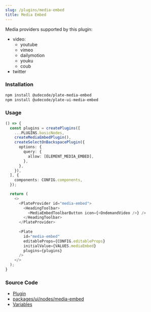```yaml
---
slug: /plugins/media-embed
title: Media Embed
---
```


Media providers supported by this plugin:

- video: 
  - youtube
  - vimeo
  - dailymotion
  - youku
  - coub
- twitter

### Installation

```bash npm2yarn
npm install @udecode/plate-media-embed
npm install @udecode/plate-ui-media-embed
```

### Usage

```ts live
() => {
  const plugins = createPlugins([
    ...PLUGINS.basicNodes,
    createMediaEmbedPlugin(),
    createSelectOnBackspacePlugin({
      options: {
        query: {
          allow: [ELEMENT_MEDIA_EMBED],
        },
      },
    }),
  ], {
    components: CONFIG.components,
  });

  return (
    <>
      <PlateProvider id="media-embed">
        <HeadingToolbar>
          <MediaEmbedToolbarButton icon={<OndemandVideo />} />
        </HeadingToolbar>
      </PlateProvider>
   
      <Plate
        id="media-embed"
        editableProps={CONFIG.editableProps}
        initialValue={VALUES.mediaEmbed}
        plugins={plugins}
      />
    </>
  );
}
```

### Source Code

- [Plugin](https://github.com/udecode/plate/blob/main/packages/nodes/media-embed/src/createMediaEmbedPlugin.ts)
- [packages/ui/nodes/media-embed](https://github.com/udecode/plate/tree/main/packages/ui/nodes/media-embed/src)
- [Variables](https://github.com/udecode/plate/blob/main/docs/src/live/live.tsx)
